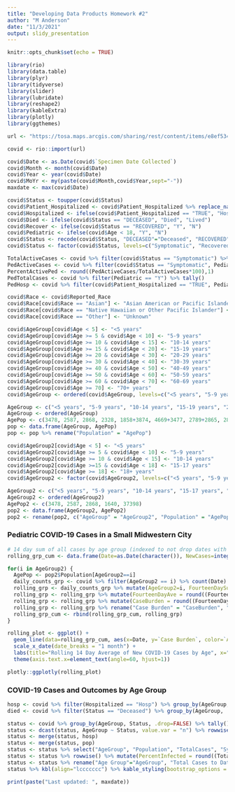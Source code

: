 ```yaml
---
title: "Developing Data Products Homework #2"
author: "M Anderson"
date: "11/3/2021"
output: slidy_presentation
---
```


```r
knitr::opts_chunk$set(echo = TRUE)

library(rio)
library(data.table)
library(plyr)
library(tidyverse)
library(slider)
library(lubridate)
library(reshape2)
library(kableExtra)
library(plotly)
library(ggthemes)

url <- "https://tosa.maps.arcgis.com/sharing/rest/content/items/e8ef5344962345e7a94b436ee55a73be/data"

covid <- rio::import(url)

covid$Date <- as.Date(covid$`Specimen Date Collected`)
covid$Month <- month(covid$Date)
covid$Year <- year(covid$Date)
covid$MoYr <- my(paste(covid$Month,covid$Year,sept="-"))
maxdate <- max(covid$Date)

covid$Status <- toupper(covid$Status)
covid$Patient_Hospitalized <- covid$Patient_Hospitalized %>% replace_na("FALSE")
covid$Hospitalized <- ifelse(covid$Patient_Hospitalized == "TRUE", "Hosp", "Not Hosp")
covid$Died <- ifelse(covid$Status == "DECEASED", "Died", "Lived")
covid$Recover <- ifelse(covid$Status == "RECOVERED", "Y", "N")
covid$Pediatric <- ifelse(covid$Age < 18, "Y", "N")
covid$Status <- recode(covid$Status, "DECEASED"="Deceased", "RECOVERED"="Recovered", "SYMPTOMATIC"="Symptomatic")
covid$Status <- factor(covid$Status, levels=c("Symptomatic", "Recovered", "Deceased"))

TotalActiveCases <- covid %>% filter(covid$Status == "Symptomatic") %>% tally()
PedActiveCases <- covid %>% filter(covid$Status == "Symptomatic", Pediatric == "Y") %>% tally()
PercentActivePed <- round((PedActiveCases/TotalActiveCases*100),1) 
PedTotalCases <- covid %>% filter(Pediatric == "Y") %>% tally()
PedHosp <- covid %>% filter(covid$Patient_Hospitalized == "TRUE", Pediatric == "Y") %>% tally()

covid$Race <- covid$Reported_Race
covid$Race[covid$Race == "Asian"] <- "Asian American or Pacific Islander"
covid$Race[covid$Race == "Native Hawaiian or Other Pacific Islander"] <- "Asian American or Pacific Islander"
covid$Race[covid$Race == "Other"] <- "Unknown"

covid$AgeGroup[covid$Age < 5] <- "<5 years"
covid$AgeGroup[covid$Age >= 5 & covid$Age < 10] <- "5-9 years"
covid$AgeGroup[covid$Age >= 10 & covid$Age < 15] <- "10-14 years"
covid$AgeGroup[covid$Age >= 15 & covid$Age < 20] <- "15-19 years"
covid$AgeGroup[covid$Age >= 20 & covid$Age < 30] <- "20-29 years"
covid$AgeGroup[covid$Age >= 30 & covid$Age < 40] <- "30-39 years"
covid$AgeGroup[covid$Age >= 40 & covid$Age < 50] <- "40-49 years"
covid$AgeGroup[covid$Age >= 50 & covid$Age < 60] <- "50-59 years"
covid$AgeGroup[covid$Age >= 60 & covid$Age < 70] <- "60-69 years"
covid$AgeGroup[covid$Age >= 70] <- "70+ years"
covid$AgeGroup <- ordered(covid$AgeGroup, levels=c("<5 years", "5-9 years", "10-14 years", "15-19 years", "20-29 years", "30-39 years", "40-49 years", "50-59 years", "60-69 years", "70+ years"))

AgeGroup <- c("<5 years", "5-9 years", "10-14 years", "15-19 years", "20-29 years", "30-39 years", "40-49 years", "50-59 years", "60-69 years", "70+ years")
AgeGroup <- ordered(AgeGroup)
AgePop <- c(3478, 2587, 2868, 2328, 1858+3874, 4669+3477, 2789+2865, 2802+3241, 2972+2353, 1617+1061+958+2174)
pop <- data.frame(AgeGroup, AgePop)
pop <- pop %>% rename("Population" = "AgePop")

covid$AgeGroup2[covid$Age < 5] <- "<5 years"
covid$AgeGroup2[covid$Age >= 5 & covid$Age < 10] <- "5-9 years"
covid$AgeGroup2[covid$Age >= 10 & covid$Age < 15] <- "10-14 years"
covid$AgeGroup2[covid$Age >=15 & covid$Age < 18] <- "15-17 years"
covid$AgeGroup2[covid$Age >= 18] <- "18+ years"
covid$AgeGroup2 <- factor(covid$AgeGroup2, levels=c("<5 years", "5-9 years", "10-14 years", "15-17 years", "18+ years"))

AgeGroup2 <- c("<5 years", "5-9 years", "10-14 years", "15-17 years", "18+ years")
AgeGroup2 <- ordered(AgeGroup2)
AgePop2 <- c(3478, 2587, 2868, 1640, 37398)
pop2 <- data.frame(AgeGroup2, AgePop2)
pop2 <- rename(pop2, c("AgeGroup" = "AgeGroup2", "Population" = "AgePop2"))
```

### Pediatric COVID-19 Cases in a Small Midwestern City

```r
# 14 day sum of all cases by age group (indexed to not drop dates with zero cases)
rolling_grp_cum <- data.frame(Date=as.Date(character()), NewCases=integer(), FourteenDaySum=integer(), FourteenDayAve=integer(), AgeGroup2=character(), CaseBurden=double())

for(i in AgeGroup2) {
  AgePop <- pop2$Population[AgeGroup2==i]
  daily_counts_grp <- covid %>% filter(AgeGroup2 == i) %>% count(Date) %>% rename("NewCases" = "n") %>% arrange(Date)
  rolling_grp <- daily_counts_grp %>% mutate(AgeGroup2=i, FourteenDaySum = slide_index_dbl(.x=daily_counts_grp$NewCases, .i=daily_counts_grp$Date, .f=~sum(.x,na.rm=TRUE), .before=days(13)))
  rolling_grp <- rolling_grp %>% mutate(FourteenDayAve = round((FourteenDaySum/14),1))
  rolling_grp <- rolling_grp %>% mutate(CaseBurden = round((FourteenDaySum/AgePop*100000),1))
  rolling_grp <- rolling_grp %>% rename("Case Burden" = "CaseBurden", "Age Group" = "AgeGroup2")
  rolling_grp_cum <- rbind(rolling_grp_cum, rolling_grp)
}

rolling_plot <- ggplot() + 
  geom_line(data=rolling_grp_cum, aes(x=Date, y=`Case Burden`, color=`Age Group`), size=1) +
  scale_x_date(date_breaks = "1 month") +
  labs(title="Rolling 14 Day Average of New COVID-19 Cases by Age", x="Date Lab Specimen Collected", y="7 Day Average of New Cases") +
  theme(axis.text.x=element_text(angle=60, hjust=1))

plotly::ggplotly(rolling_plot)
```

### COVID-19 Cases and Outcomes by Age Group

```r
hosp <- covid %>% filter(Hospitalized == "Hosp") %>% group_by(AgeGroup, .drop=FALSE) %>% tally() %>% rename("Hospitalized"="n")
died <- covid %>% filter(Status == "Deceased") %>% group_by(AgeGroup, .drop=FALSE) %>% tally()

status <- covid %>% group_by(AgeGroup, Status, .drop=FALSE) %>% tally() 
status <- dcast(status, AgeGroup ~ Status, value.var = "n") %>% rowwise() %>% mutate(TotalCases = sum(Symptomatic, Recovered, Deceased))
status <- merge(status, hosp)
status <- merge(status, pop)
status <- status %>% select("AgeGroup", "Population", "TotalCases", "Symptomatic", "Recovered", "Deceased", "Hospitalized") %>% arrange(AgeGroup)
status <- status %>% rowwise() %>% mutate(PercentInfected = round((TotalCases/Population*100),1)) 
status <- status %>% rename("Age Group"="AgeGroup", "Total Cases to Date"="TotalCases", "Symptomatic Cases"="Symptomatic", "Recovered Cases"="Recovered", "Ever Hospitalized"="Hospitalized", "Percent Infected Since March 2020"="PercentInfected")
status %>% kbl(align="lccccccc") %>% kable_styling(bootstrap_options = c("striped", "hover", "condensed", "responsive"), font_size = 16) %>% column_spec(column=1:8, width_min="1.5in", border_left=TRUE)

print(paste("Last updated: ", maxdate))
```